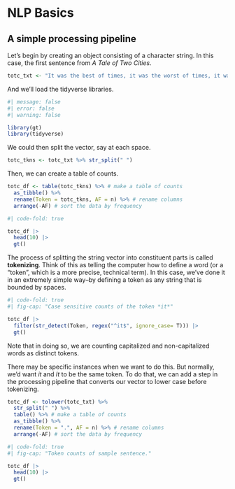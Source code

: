 
# NLP Basics

## A simple processing pipeline

Let's begin by creating an object consisting of a character string. In this case, the first sentence from *A Tale of Two Cities*.

```r
totc_txt <- "It was the best of times, it was the worst of times, it was the age of wisdom, it was the age of foolishness, it was the epoch of belief, it was the epoch of incredulity, it was the season of Light, it was the season of Darkness, it was the spring of hope, it was the winter of despair."
```

And we'll load the tidyverse libraries.

```r
#| message: false
#| error: false
#| warning: false

library(gt)
library(tidyverse)
```

We could then split the vector, say at each space.

```r

totc_tkns <- totc_txt %>% str_split(" ")
```

Then, we can create a table of counts.

```r

totc_df <- table(totc_tkns) %>% # make a table of counts
  as_tibble() %>%
  rename(Token = totc_tkns, AF = n) %>% # rename columns
  arrange(-AF) # sort the data by frequency
```

```r
#| code-fold: true

totc_df |>
  head(10) |>
  gt()
```

The process of splitting the string vector into constituent parts is called **tokenizing**. Think of this as telling the computer how to define a word (or a "token", which is a more precise, technical term). In this case, we've done it in an extremely simple way--by defining a token as any string that is bounded by spaces.

```r
#| code-fold: true
#| fig-cap: "Case sensitive counts of the token *it*"

totc_df |>
  filter(str_detect(Token, regex("^it$", ignore_case= T))) |>
  gt()
```

Note that in doing so, we are counting capitalized and non-capitalized words as distinct tokens.

There may be specific instances when we want to do this. But normally, we'd want *it* and *It* to be the same token. To do that, we can add a step in the processing pipeline that converts our vector to lower case before tokenizing.

```r

totc_df <- tolower(totc_txt) %>%
  str_split(" ") %>%
  table() %>% # make a table of counts
  as_tibble() %>%
  rename(Token = ".", AF = n) %>% # rename columns
  arrange(-AF) # sort the data by frequency
```


```r
#| code-fold: true
#| fig-cap: "Token counts of sample sentence."

totc_df |>
  head(10) |>
  gt()
```


